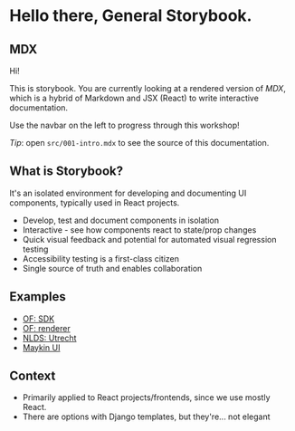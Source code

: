 
<Meta title="Introduction / Intro" />

# Hello there, General Storybook.

## MDX

Hi!

This is storybook. You are currently looking at a rendered version of *MDX*, which is
a hybrid of Markdown and JSX (React) to write interactive documentation.

Use the navbar on the left to progress through this workshop!

*Tip*: open `src/001-intro.mdx` to see the source of this documentation.

## What is Storybook?

It's an isolated environment for developing and documenting UI components, typically
used in React projects.

* Develop, test and document components in isolation
* Interactive - see how components react to state/prop changes
* Quick visual feedback and potential for automated visual regression testing
* Accessibility testing is a first-class citizen
* Single source of truth and enables collaboration

## Examples

* [OF: SDK](https://open-formulieren.github.io/open-forms-sdk/)
* [OF: renderer](https://open-formulieren.github.io/formio-renderer/)
* [NLDS: Utrecht](https://nl-design-system.github.io/utrecht/storybook/)
* [Maykin UI](https://main--659d1ab1b20571e0dbb5e47c.chromatic.com/)

## Context

* Primarily applied to React projects/frontends, since we use mostly React.
* There are options with Django templates, but they're... not elegant
